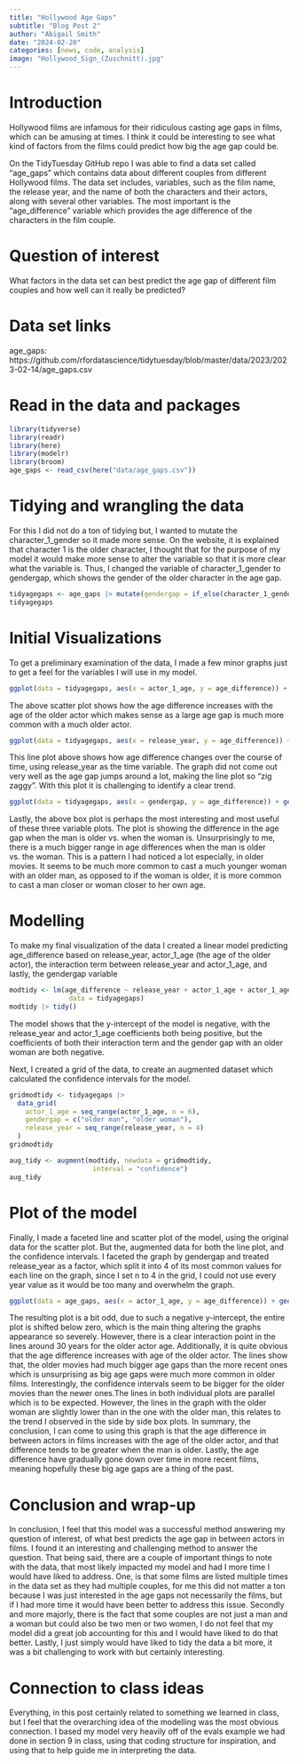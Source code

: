```yaml
---
title: "Hollywood Age Gaps"
subtitle: "Blog Post 2"
author: "Abigail Smith"
date: "2024-02-20"
categories: [news, code, analysis]
image: "Hollywood_Sign_(Zuschnitt).jpg"
---
```


# Introduction

Hollywood films are infamous for their ridiculous casting age gaps in films, which can be amusing at times. I think it could be interesting to see what kind of factors from the films could predict how big the age gap could be.

On the TidyTuesday GitHub repo I was able to find a data set called "age_gaps" which contains data about different couples from different Hollywood films. The data set includes, variables, such as the film name, the release year, and the name of both the characters and their actors, along with several other variables. The most important is the "age_difference" variable which provides the age difference of the characters in the film couple. 

# Question of interest

What factors in the data set can best predict the age gap of different film couples and how well can it really be predicted?

# Data set links

age_gaps:
https://github.com/rfordatascience/tidytuesday/blob/master/data/2023/2023-02-14/age_gaps.csv

# Read in the data and packages

```r
library(tidyverse)
library(readr)
library(here)
library(modelr)
library(broom)
age_gaps <- read_csv(here("data/age_gaps.csv"))
```

# Tidying and wrangling the data

For this I did not do a ton of tidying but, I wanted to mutate the character_1_gender so it made more sense. On the website, it is explained that character 1 is the older character, I thought that for the purpose of my model it would make more sense to alter the variable so that it is more clear what the variable is. Thus, I changed the variable of character_1_gender to gendergap, which shows the gender of the older character in the age gap.

```r
tidyagegaps <- age_gaps |> mutate(gendergap = if_else(character_1_gender == "woman", true = "older woman", false = "older man")) |> relocate(gendergap) 
tidyagegaps
```

# Initial Visualizations

To get a preliminary examination of the data, I made a few minor graphs just to get a feel for the variables I will use in my model.

```r
ggplot(data = tidyagegaps, aes(x = actor_1_age, y = age_difference)) + geom_point() + theme_minimal() + labs(y = "Age Difference", x = "Older Actor Age")
```

The above scatter plot shows how the age difference increases with the age of the older actor which makes sense as a large age gap is much more common with a much older actor. 

```r
ggplot(data = tidyagegaps, aes(x = release_year, y = age_difference)) + geom_line() + theme_minimal() + labs(y = "Age Difference", x = "Release Year")
```

This line plot above shows how age difference changes over the course of time, using release_year as the time variable. The graph did not come out very well as the age gap jumps around a lot, making the line plot so "zig zaggy". With this plot it is challenging to identify a clear trend. 

```r
ggplot(data = tidyagegaps, aes(x = gendergap, y = age_difference)) + geom_boxplot() + theme_minimal() + labs(y = "Age Difference", x = "Older Character Gender")
```

Lastly, the above box plot is perhaps the most interesting and most useful of these three variable plots. The plot is showing the difference in the age gap when the man is older vs. when the woman is. Unsurprisingly to me, there is a much bigger range in age differences when the man is older vs. the woman. This is a pattern I had noticed a lot especially, in older movies. It seems to be much more common to cast a much younger woman with an older man, as opposed to if the woman is older, it is more common to cast a man closer or woman closer to her own age. 

# Modelling

To make my final visualization of the data I created a linear model predicting age_difference based on release_year, actor_1_age (the age of the older actor), the interaction term between release_year and actor_1_age, and lastly, the gendergap variable

```r
modtidy <- lm(age_difference ~ release_year + actor_1_age + actor_1_age:release_year + gendergap,
               data = tidyagegaps)
modtidy |> tidy()
```

The model shows that the y-intercept of the model is negative, with the release_year and actor_1_age coefficients both being positive, but the coefficients of both their interaction term and the gender gap with an older woman are both negative.  

Next, I created a grid of the data, to create an augmented dataset which calculated the confidence intervals for the model. 

```r
gridmodtidy <- tidyagegaps |>
  data_grid(
    actor_1_age = seq_range(actor_1_age, n = 6),
    gendergap = c("older man", "older woman"),
    release_year = seq_range(release_year, n = 4)
  ) 
gridmodtidy

aug_tidy <- augment(modtidy, newdata = gridmodtidy,
                     interval = "confidence")
aug_tidy
```

# Plot of the model

Finally, I made a faceted line and scatter plot of the model, using the original data for the scatter plot. But the, augmented data for both the line plot, and the confidence intervals. I faceted the graph by gendergap and treated release_year as a factor, which split it into 4 of its most common values for each line on the graph, since I set n to 4 in the grid, I could not use every year value as it would be too many and overwhelm the graph. 

```r
ggplot(data = age_gaps, aes(x = actor_1_age, y = age_difference)) + geom_point(alpha = 0.3) + geom_ribbon(data = aug_tidy, aes(y = .fitted, ymin = .lower, ymax = .upper, fill = as.factor(release_year)), alpha = 0.4) + geom_line(data = aug_tidy, aes(x = actor_1_age, y = .fitted, colour = as.factor(release_year)), linewidth = 2) + facet_wrap(~gendergap) + theme_minimal() + labs(colour = "Release Year", y = "Age Difference", x = "Older Actor Age", fill = "Release Year Confidence Interval")
```

The resulting plot is a bit odd, due to such a negative y-intercept, the entire plot is shifted below zero, which is the main thing altering the graphs appearance so severely. However, there is a clear interaction point in the lines around 30 years for the older actor age. Additionally, it is quite obvious that the age difference increases with age of the older actor. The lines show that, the older movies had much bigger age gaps than the more recent ones which is unsurprising as big age gaps were much more common in older films. Interestingly, the confidence intervals seem to be bigger for the older movies than the newer ones.The lines in both individual plots are parallel which is to be expected. However, the lines in the graph with the older woman are slightly lower than in the one with the older man, this relates to the trend I observed in the side by side box plots. In summary, the conclusion, I can come to using this graph is that the age difference in between actors in films increases with the age of the older actor, and that difference tends to be greater when the man is older. Lastly, the age difference have gradually gone down over time in more recent films, meaning hopefully these big age gaps are a thing of the past. 

# Conclusion and wrap-up

In conclusion, I feel that this model was a successful method answering my question of interest, of what best predicts the age gap in between actors in films. I found it an interesting and challenging method to answer the question. That being said, there are a couple of important things to note with the data, that most likely impacted my model and had I more time I would have liked to address. One, is that some films are listed multiple times in the data set as they had multiple couples, for me this did not matter a ton because I was just interested in the age gaps not necessarily the films, but if I had more time it would have been better to address this issue. Secondly and more majorly, there is the fact that some couples are not just a man and a woman but could also be two men or two women, I do not feel that my model did a great job accounting for this and I would have liked to do that better. Lastly, I just simply would have liked to tidy the data a bit more, it was a bit challenging to work with but certainly interesting. 

# Connection to class ideas

Everything, in this post certainly related to something we learned in class, but I feel that the overarching idea of the modelling was the most obvious connection. I based my model very heavily off of the evals example we had done in section 9 in class, using that coding structure for inspiration, and using that to help guide me in interpreting the data.